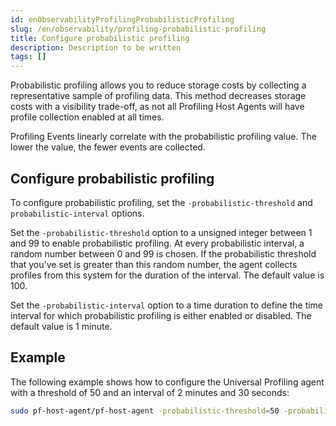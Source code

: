 ```yaml
---
id: enObservabilityProfilingProbabilisticProfiling
slug: /en/observability/profiling-probabilistic-profiling
title: Configure probabilistic profiling
description: Description to be written
tags: []
---
```


<div id="profiling-probabilistic-profiling"></div>

Probabilistic profiling allows you to reduce storage costs by collecting a representative sample of profiling data. This method decreases storage costs with a visibility trade-off, as not all Profiling Host Agents will have profile collection enabled at all times. 

Profiling Events linearly correlate with the probabilistic profiling value. The lower the value, the fewer events are collected. 

<div id="configure_probabilistic_profiling"></div>

## Configure probabilistic profiling

To configure probabilistic profiling,  set the `-probabilistic-threshold` and `probabilistic-interval` options.

Set the `-probabilistic-threshold` option to a unsigned integer between 1 and 99 to enable probabilistic profiling. At every probabilistic interval, a random number
between 0 and 99 is chosen. If the probabilistic threshold that you've set is greater than this random
number, the agent collects profiles from this system for the duration of the interval. The default value is 100.

Set the `-probabilistic-interval` option to a time duration to define the time interval for
which probabilistic profiling is either enabled or disabled. The default value is 1 minute.

<div id="example"></div>

## Example

The following example shows how to configure the Universal Profiling agent with a threshold of 50 and an interval of 2 minutes and 30 seconds:

```bash
sudo pf-host-agent/pf-host-agent -probabilistic-threshold=50 -probabilistic-interval=2m30s
```
